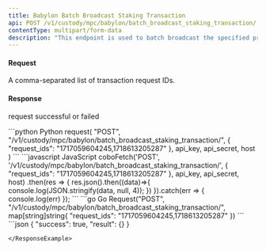 ```yaml
---
title: Babylon Batch Broadcast Staking Transaction
api: POST /v1/custody/mpc/babylon/batch_broadcast_staking_transaction/
contentType: multipart/form-data
description: "This endpoint is used to batch broadcast the specified pre-signed staking transactions based on the provided parameter `request_ids`"
---
```


#### Request
<ParamField body="request_ids" type="String" required>A comma-separated list of transaction request IDs.</ParamField>


#### Response
<ResponseField name="success" type="bool">request successful or failed</ResponseField>
<ResponseField name="result" type="object"></ResponseField>

<RequestExample>
```python Python
request(
    "POST",
    "/v1/custody/mpc/babylon/batch_broadcast_staking_transaction/",
    {
        "request_ids": "1717059604245,1718613205287"
    },
    api_key, api_secret, host
)
```
```javascript JavaScript
coboFetch('POST', '/v1/custody/mpc/babylon/batch_broadcast_staking_transaction/', {
    "request_ids": "1717059604245,1718613205287"
}, api_key, api_secret, host)
    .then(res => {
        res.json().then((data)=>{
            console.log(JSON.stringify(data, null, 4));
        })
    }).catch(err => {
        console.log(err)
    });
```
```go Go
Request("POST", "/v1/custody/mpc/babylon/batch_broadcast_staking_transaction/", map[string]string{
    "request_ids": "1717059604245,1718613205287"
})
```
</RequestExample>

<ResponseExample>
```json
{
  "success": true,
  "result": {}
}

```
</ResponseExample>
